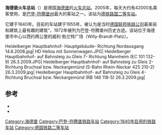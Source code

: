{{Infobox Deutsche Bahn station
|image=Heidelberg HBF 006c.jpg
|name=[[File:Deutsche_Bahn_AG-Logo.svg|30px]] 海德堡火车总站
|ds100=RH
|type={{link-de|通过式车站|Durchgangsbahnhof|通过站}}
|tracks= 9（1－5道及7－10道）
|code= 	8000156
|category=[[德国铁路二等车站列表|二等站]]<ref name="DBCats">{{DBCatsURL}}</ref>
| homepage= 
| exits= 
| trains=
| start= 1840年
| architect=
| style= 
| country         = {{GER}}
| state           = {{flag|Baden-Württemberg}}
|locale=[[海德堡|海德堡]]
|street=
| coordinates= {{coord|49|24|13|N|8|40|31|E|region:DE-BW_type:railwaystation_source:dewiki|display=inline,title}}
|lines=
*{{link-de|美因－内卡铁路|Main-Neckar-Eisenbahn}}
*{{link-de|曼海姆－巴塞尔铁路|Bahnstrecke Mannheim–Basel}}
*{{link-de|内卡河谷铁路|Neckartalbahn}}
}}
'''海德堡火车总站'''（{{lang-de|Heidelberg Hauptbahnhof}}）是德国[[海德堡|海德堡]]的[[火车总站|火车总站]]。2005年，每天大约有42000名乘客使用，是[[巴登-符腾堡州|巴登-符腾堡州]]最大的客站之一。该站为[[德国铁路二等车站列表|德铁路国二等车站]]。

它建于1840年。目前的车站建于1955年，被认为是当时[[德国联邦铁路|德国联邦铁路公司]]最美丽和建筑上最有趣的建筑”，1972年被列为巴登-符腾堡州历史古迹。该站位于海德堡市中心以西约两公里的威利·勃兰特广场（Willy-Brandt-Platz）。

<gallery>
Heidelberger Hauptbahnhof- Hauptgebäude- Richtung Nordausgang 14.6.2008.jpg|
HD Helios mit Sonnenwagen.JPG|
Heidelberger Hauptbahnhof- auf Bahnsteig zu Gleis 7- Richtung Mannheim (EC 101 132-9) 26.3.2009.JPG|
Heidelberger Hauptbahnhof- auf Bahnsteig zu Gleis 2- Richtung Bruchsal bzw. Neckargemünd (S-Bahn Rhein-Neckar 425 210-2) 26.3.2009.jpg|
Heidelberger Hauptbahnhof- auf Bahnsteig zu Gleis 4- Richtung Bruchsal bzw. Neckargemünd (RB 146 118-5) 26.3.2009.jpg|
</gallery>

==参考==
{{Reflist|21em}}
{{refbegin|32em}}
*{{cite book |first=Manfred |last=Berger |title=Historische Bahnhofsbauten III: Bayern, Baden, Württemberg, Pfalz, Nassau Hessen |trans_title=Historical Railway Stations III |publisher= Transpress |location= Berlin|year= 1988 |ISBN =3-344-00267-8 |language=de |ref=Berger}}
*{{cite journal|first=Roland |last=Feitenhansl |title=Avantgarde gestern und heute. Bahnhofsbauten der 1950er Jahre in Baden-Württemberg |url=http://www.denkmalpflege-bw.de/fileadmin/media/publikationen_und_service/nachrichtenblaetter/2010-3.pdf |journal=Denkmalpflege in Baden-Württemberg. Nachrichtenblatt der Landesdenkmalpflege |volume=39 |issue=3 |pages=134–139 |format=[[Portable_Document_Format|PDF]], 6.5 MB |year=2010 |ISSN=0342-0027 |language=de |ref=Feitenhansl |deadurl=yes |archiveurl=https://web.archive.org/web/20140513011022/http://www.denkmalpflege-bw.de/fileadmin/media/publikationen_und_service/nachrichtenblaetter/2010-3.pdf |archivedate=2014-05-13 }}
[[Category:海德堡|Category:海德堡]]

{{DEFAULTSORT:Heidelberg Hauptbahnhof}}
[[Category:巴登-符腾堡铁路车站|Category:巴登-符腾堡铁路车站]]
[[Category:1840年启用的铁路车站|Category:1840年启用的铁路车站]]
[[Category:德国铁路二等车站|Category:德国铁路二等车站]]